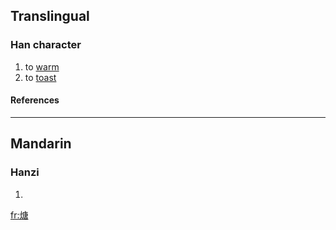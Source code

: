 ==Translingual==
===Han character===
{{Han char|rn=86|rad=火|as=10|sn=14|four=9086<sub>7</sub>|canj=火戈中口 (FILR)}}
# to [[warm]]
# to [[toast]]
====References====
{{Han ref|kx=0678.220|dkj=19269|dj=1090.130|hdz=32224.110|uh=717B|ud=29051|bh=E2C1|bd=58049}}

----
==Mandarin==
===Hanzi===
{{cmn-hanzi|pin=[[táng]] ([[tang2]])|wg=t'ang<sup>2</sup>}}
# {{defn|Mandarin}}

[[fr:煻]]